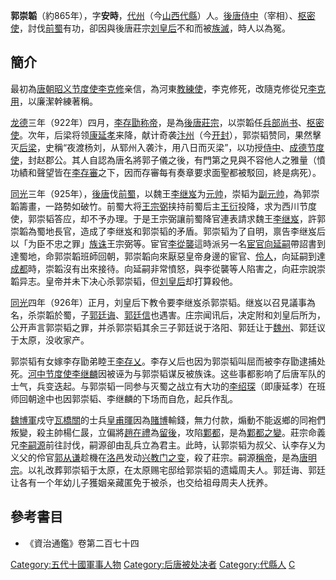 {{noteTA
|1=zh-cn:庄宗; zh-hk:莊宗; zh-tw:莊宗;
}}

'''郭崇韜'''（約865年{{bd|||926年||CatIdx=G郭}}），字'''安時'''，[[代州|代州]]（今[[山西|山西]][[代縣|代縣]]）人。[[後唐|後唐]][[侍中|侍中]]（宰相）、[[枢密使|枢密使]]，討伐[[前蜀|前蜀]]有功，卻因與後唐莊宗[[刘玉娘|刘皇后]]不和而被[[族滅|族滅]]，時人以為冤。

==簡介==
最初為[[唐朝|唐朝]][[昭义节度使|昭义节度使]][[李克修|李克修]]亲信，為河東[[教練使|教練使]]，李克修死，改隨克修從兄[[李克用|李克用]]，以廉潔幹練著稱。

[[龙德|龙德]]三年（922年）四月，[[李存勖|李存勖]][[称帝|称帝]]，是為[[後唐莊宗|後唐莊宗]]，以崇韜任[[兵部尚书|兵部尚书]]、[[枢密使|枢密使]]。次年，后梁将领[[康延孝|康延孝]]来降，献计奇袭[[汴州|汴州]]（今[[开封|开封]]），郭崇韬赞同，果然擊灭[[后梁|后梁]]，史稱“夜渡杨刘，从郓州入袭汴，用八日而灭梁”，以功授[[侍中|侍中]]、[[成德节度使|成德节度使]]，封赵郡公。其人自認為唐名將郭子儀之後，有門第之見與不容他人之雅量（憤功績和聲望皆在[[李存審|李存審]]之下，因而存審每有奏章要求面聖都被駁回，終是病死）。

[[同光|同光]]三年（925年），[[後唐|後唐]]伐[[前蜀|前蜀]]，以魏王[[李继岌|李继岌]]为[[元帅|元帅]]，崇韬为[[副元帅|副元帅]]，為郭崇韜籌畫，一路勢如破竹。前蜀大将[[王宗弼|王宗弼]]挟持前蜀后主[[王衍_(前蜀)|王衍]]投降，求为西川节度使，郭崇韬答应，却不予办理。于是王宗弼讓前蜀降官連表請求魏王[[李继岌|李继岌]]，許郭崇韜為蜀地長官，造成了李继岌和郭崇韬的矛盾。郭崇韬为了自明，禀告李继岌后以「为臣不忠之罪」[[族诛|族诛]]王宗弼等。宦官[[李從襲|李從襲]]這時派另一名[[宦官|宦官]][[向延嗣|向延嗣]]帶詔書到達蜀地，命郭崇韜班師回朝，郭崇韜向來厭惡皇帝身邊的宦官、[[伶人|伶人]]，向延嗣到達[[成都|成都]]時，崇韜沒有出來接待。向延嗣非常憤怒，與李從襲等人陷害之，向莊宗說崇韜异志。皇帝并未下决心杀郭崇韬，但[[刘玉娘|刘皇后]]却打算殺他。

[[同光|同光]]四年（926年）正月，刘皇后下教令要李继岌杀郭崇韬。继岌以召見議事為名，杀崇韜於蜀，子[[郭廷诲|郭廷诲]]、[[郭廷信|郭廷信]]也遇害。庄宗闻讯后，决定附和刘皇后所为，公开声言郭崇韬之罪，并杀郭崇韬其余三子郭廷说于洛阳、郭廷让于[[魏州|魏州]]、郭廷议于太原，没收家产。

郭崇韬有女嫁李存勖弟睦王[[李存乂|李存乂]]。李存乂后也因为郭崇韬叫屈而被李存勖逮捕处死。[[河中节度使|河中节度使]][[李继麟|李继麟]]因被诬为与郭崇韬谋反被族诛。这些事都影响了后唐军队的士气，兵变迭起。与郭崇韬一同参与灭蜀之战立有大功的[[李绍琛|李绍琛]]（即康延孝）在班师回朝途中也因郭崇韬、李继麟的下场而自危，起兵作乱。

[[魏博軍|魏博軍]]戍守[[瓦橋關|瓦橋關]]的士兵[[皇甫暉|皇甫暉]]因為[[賭博|賭博]]輸錢，無力付款，煽動不能返鄉的同袍們叛變，殺主帥楊仁晸，立偏將[[趙在禮|趙在禮]]為[[留後|留後]]，攻陷[[鄴都|鄴都]]，是為[[鄴都之變|鄴都之變]]。莊宗命義兄[[李嗣源|李嗣源]]前往討伐，嗣源卻由乱兵立為君主。此時，认郭崇韬为叔父、认李存乂为义父的伶官[[郭从谦|郭从谦]]趁機在[[洛邑|洛邑]]发动[[兴教门之变|兴教门之变]]，殺了莊宗。嗣源[[稱帝|稱帝]]，是為[[唐明宗|唐明宗]]。以礼改葬郭崇韬于太原，在太原赐宅邸给郭崇韬的遗孀周夫人。郭廷诲、郭廷让各有一个年幼儿子獲姻亲藏匿免于被杀，也交给祖母周夫人抚养。

==參考書目==
* 《資治通鑑》卷第二百七十四
{{五代宰相}}
{{DEFAULTSORT:G}}
[[Category:五代十國軍事人物|Category:五代十國軍事人物]]
[[Category:后唐被处决者|Category:后唐被处决者]]
[[Category:代縣人|Category:代縣人]]
[[Category:郭姓|C]]